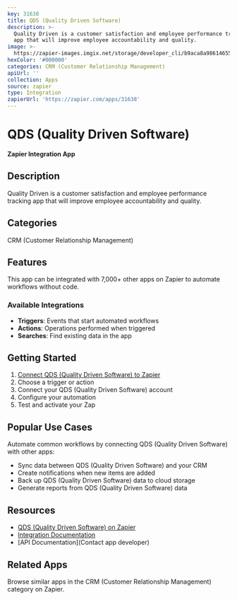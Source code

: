 ```yaml
---
key: 31638
title: QDS (Quality Driven Software)
description: >-
  Quality Driven is a customer satisfaction and employee performance tracking
  app that will improve employee accountability and quality.
image: >-
  https://zapier-images.imgix.net/storage/developer_cli/b9aca8a98614655f19d59fe697dddbf2_3.png?auto=format%2Ccompress&ixlib=python-3.0.0&q=50
hexColor: '#000000'
categories: CRM (Customer Relationship Management)
apiUrl: ''
collection: Apps
source: zapier
type: Integration
zapierUrl: 'https://zapier.com/apps/31638'
---
```

# QDS (Quality Driven Software)

**Zapier Integration App**

## Description

Quality Driven is a customer satisfaction and employee performance tracking app that will improve employee accountability and quality.

## Categories

CRM (Customer Relationship Management)

## Features

This app can be integrated with 7,000+ other apps on Zapier to automate workflows without code.

### Available Integrations

- **Triggers**: Events that start automated workflows
- **Actions**: Operations performed when triggered
- **Searches**: Find existing data in the app

## Getting Started

1. [Connect QDS (Quality Driven Software) to Zapier](https://zapier.com/apps/31638)
2. Choose a trigger or action
3. Connect your QDS (Quality Driven Software) account
4. Configure your automation
5. Test and activate your Zap

## Popular Use Cases

Automate common workflows by connecting QDS (Quality Driven Software) with other apps:

- Sync data between QDS (Quality Driven Software) and your CRM
- Create notifications when new items are added
- Back up QDS (Quality Driven Software) data to cloud storage
- Generate reports from QDS (Quality Driven Software) data

## Resources

- [QDS (Quality Driven Software) on Zapier](https://zapier.com/apps/31638)
- [Integration Documentation](https://zapier.com/apps/31638/integrations)
- [API Documentation](Contact app developer)

## Related Apps

Browse similar apps in the CRM (Customer Relationship Management) category on Zapier.
